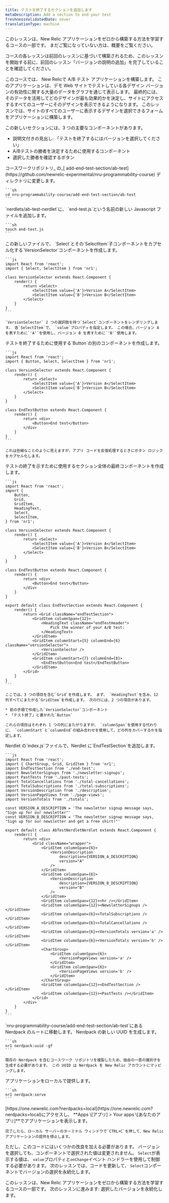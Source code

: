```yaml
---
title: テストを終了するセクションを追加します
metaDescription: Add a section to end your test
freshnessValidatedDate: never
translationType: machine
---
```


<Callout variant="tip">
  このレッスンは、New Relic アプリケーションをゼロから構築する方法を学習するコースの一部です。 まだご覧になっていない方は、概要をご覧ください。

  コースの各レッスンは前回のレッスンに基づいて構築されるため、このレッスンを開始する前に、前回のレッスン「バージョンの説明の追加」を完了していることを確認してください。
</Callout>

このコースでは、 New Relicで A/B テスト アプリケーションを構築します。 このアプリケーションは、デモ Web サイトでテストしている各デザイン バージョンの有効性に関する大量のデータをグラフを通じて表示します。 最終的には、そのデータを活用してどのデザインが最も効果的かを決定し、サイトにアクセスするすべてのユーザーにそのデザインを表示できるようになります。 このレッスンでは、サイトのすべてのユーザーに表示するデザインを選択できるフォームをアプリケーションに構築します。

この新しいセクションには、3 つの主要なコンポーネントがあります。

* 説明文付きの見出し: 「テストを終了するにはバージョンを選択してください」
* A/Bテストの勝者を決定するために使用するコンポーネント
* 選択した勝者を確認するボタン

<Steps>
  <Step>
    コースワークリポジトリ_ の_[ add-end-test-section/ab-test](https://github.com/newrelic-experimental/nru-programmability-course) ディレクトリに変更します。

    ```sh
    cd nru-programmability-course/add-end-test-section/ab-test
    ```
  </Step>

  <Step>
    `nerdlets/ab-test-nerdlet`に、 `end-test.js`という名前の新しい Javascript ファイルを追加します。

    ```sh
    touch end-test.js
    ```
  </Step>

  <Step>
    この新しいファイルで、 `Select`とその`SelectItem`子コンポーネントをカプセル化する`VersionSelector`コンポーネントを作成します。

    ```js
    import React from 'react';
    import { Select, SelectItem } from 'nr1';

    class VersionSelector extends React.Component {
        render() {
            return <Select>
                <SelectItem value={'A'}>Version A</SelectItem>
                <SelectItem value={'B'}>Version B</SelectItem>
            </Select>
        }
    }
    ```

    `VersionSelector` 2 つの選択肢を持つ`Select`コンポーネントをレンダリングします。 各`SelectItem`で、 `value`プロパティを指定します。 この場合、バージョン A を表すために`'A'`を使用し、バージョン B を表すために`'B'`使用します。
  </Step>

  <Step>
    テストを終了するために使用する`Button`の別のコンポーネントを作成します。

    ```js
    import React from 'react';
    import { Button, Select, SelectItem } from 'nr1';

    class VersionSelector extends React.Component {
        render() {
            return <Select>
                <SelectItem value={'A'}>Version A</SelectItem>
                <SelectItem value={'B'}>Version B</SelectItem>
            </Select>
        }
    }

    class EndTestButton extends React.Component {
        render() {
            return <div>
                <Button>End test</Button>
            </div>
        }
    }
    ```

    これは些細なことのように見えますが、アプリ コードを反復処理するときにボタン ロジックをカプセル化します。
  </Step>

  <Step>
    テストの終了を示すために使用するセクション全体の最終コンポーネントを作成します。

    ```js
    import React from 'react';
    import {
        Button,
        Grid,
        GridItem,
        HeadingText,
        Select,
        SelectItem,
    } from 'nr1';

    class VersionSelector extends React.Component {
        render() {
            return <Select>
                <SelectItem value={'A'}>Version A</SelectItem>
                <SelectItem value={'B'}>Version B</SelectItem>
            </Select>
        }
    }

    class EndTestButton extends React.Component {
        render() {
            return <div>
                <Button>End test</Button>
            </div>
        }
    }

    export default class EndTestSection extends React.Component {
        render() {
            return <Grid className="endTestSection">
                <GridItem columnSpan={12}>
                    <HeadingText className="endTestHeader">
                        Pick the winner of your A/B test:
                    </HeadingText>
                </GridItem>
                <GridItem columnStart={5} columnEnd={6} className="versionSelector">
                    <VersionSelector />
                </GridItem>
                <GridItem columnStart={7} columnEnd={8}>
                    <EndTestButton>End test</EndTestButton>
                </GridItem>
            </Grid>
        }
    }
    ```

    ここでは、3 つの項目を含む`Grid`を作成します。 まず、 `HeadingText`を含み、12 列すべてにまたがる`GridItem`を作成します。 次の行には、2 つの項目があります。

    * 前の手順で作成した`VersionSelector`コンポーネント
    * 「テスト終了」と書かれた`Button`

    これらの項目はそれぞれ 1 つの列にまたがりますが、 `columnSpan`を使用する代わりに、 `columnStart`と`columnEnd`の組み合わせを使用して、どの列をカバーするかを指定します。
  </Step>

  <Step>
    Nerdlet の`index.js`ファイルで、Nerdlet に`EndTestSection`を追加します。

    ```js
    import React from 'react';
    import { ChartGroup, Grid, GridItem } from 'nr1';
    import EndTestSection from './end-test';
    import NewsletterSignups from './newsletter-signups';
    import PastTests from './past-tests';
    import TotalCancellations from './total-cancellations';
    import TotalSubscriptions from './total-subscriptions';
    import VersionDescription from './description';
    import VersionPageViews from './page-views';
    import VersionTotals from './totals';

    const VERSION_A_DESCRIPTION = 'The newsletter signup message says, "Sign up for our newsletter"'
    const VERSION_B_DESCRIPTION = 'The newsletter signup message says, "Sign up for our newsletter and get a free shirt!"'

    export default class AbTestNerdletNerdlet extends React.Component {
        render() {
            return <div>
                <Grid className="wrapper">
                    <GridItem columnSpan={6}>
                        <VersionDescription
                            description={VERSION_A_DESCRIPTION}
                            version="A"
                        />
                    </GridItem>
                    <GridItem columnSpan={6}>
                        <VersionDescription
                            description={VERSION_B_DESCRIPTION}
                            version="B"
                        />
                    </GridItem>
                    <GridItem columnSpan={12}><hr /></GridItem>
                    <GridItem columnSpan={12}><NewsletterSignups /></GridItem>
                    <GridItem columnSpan={6}><TotalSubscriptions /></GridItem>
                    <GridItem columnSpan={6}><TotalCancellations /></GridItem>
                    <GridItem columnSpan={6}><VersionTotals version='a' /></GridItem>
                    <GridItem columnSpan={6}><VersionTotals version='b' /></GridItem>
                    <ChartGroup>
                        <GridItem columnSpan={6}>
                            <VersionPageViews version='a' />
                        </GridItem>
                        <GridItem columnSpan={6}>
                            <VersionPageViews version='b' />
                        </GridItem>
                    </ChartGroup>
                    <GridItem columnSpan={12}><EndTestSection /></GridItem>
                    <GridItem columnSpan={12}><PastTests /></GridItem>
                </Grid>
            </div>
        }
    }
    ```
  </Step>

  <Step>
    `nru-programmability-course/add-end-test-section/ab-test`にある Nerdpack のルートに移動します。
  </Step>

  <Step>
    Nerdpack の新しい UUID を生成します。

    ```sh
    nr1 nerdpack:uuid -gf
    ```

    既存の Nerdpack を含むコースワーク リポジトリを複製したため、独自の一意の識別子を生成する必要があります。 この UUID は Nerdpack を New Relic アカウントにマッピングします。
  </Step>

  <Step>
    アプリケーションをローカルで提供します。

    ```sh
    nr1 nerdpack:serve
    ```
  </Step>

  <Step>
    [https://one.newrelic.com?nerdpacks=local](https://one.newrelic.com?nerdpacks=local)にアクセスし、 **Apps \[アプリ] > Your apps \[あなたのアプリ]**でアプリケーションを表示します。

    完了したら、ローカル サーバーのターミナル ウィンドウで`CTRL+C`を押して、New Relic アプリケーションの提供を停止します。
  </Step>
</Steps>

ただし、このコードにはいくつかの改良を加える必要があります。 バージョンを選択しても、コンポーネントで選択された値は変更されません。 `Select`が表示する値は、 `value`プロパティと`onChange`イベント ハンドラーを使用して制御する必要があります。 次のレッスンでは、コードを更新して、 `Select`コンポーネントでバージョンの選択を永続化します。

<Callout variant="course">
  このレッスンは、New Relic アプリケーションをゼロから構築する方法を学習するコースの一部です。 次のレッスンに進みます: 選択したバージョンを永続化します。
</Callout>